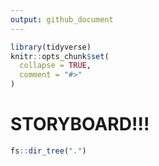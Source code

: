 ```yaml
---
output: github_document
---
```


<!-- README.Rmd is adapted from usethis::use_readme_rmd(). See the source file here on Github: https://github.com/r-lib/usethis/blob/master/inst/templates/project-README -->

<!-- README.md is generated from README.Rmd. Please edit that file. -->

```r
library(tidyverse)
knitr::opts_chunk$set(
  collapse = TRUE,
  comment = "#>"
)
```

# STORYBOARD!!!

<!-- badges: start -->
<!-- badges: end -->

```r
fs::dir_tree(".")
```

